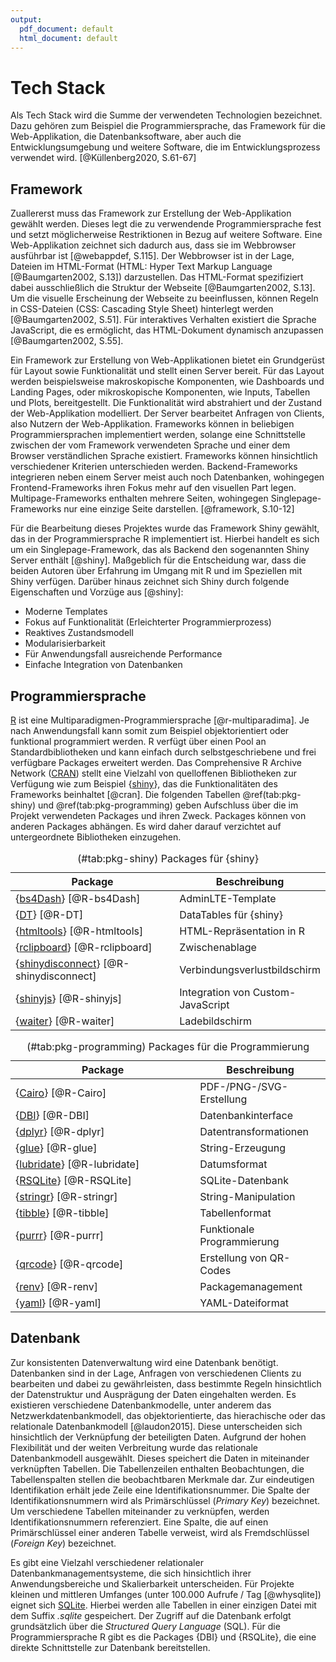 ```yaml
---
output:
  pdf_document: default
  html_document: default
---
```

# Tech Stack {#tech-stack}

Als Tech Stack wird die Summe der verwendeten Technologien bezeichnet. Dazu gehören zum Beispiel die Programmiersprache, das Framework für die Web-Applikation, die Datenbanksoftware, aber auch die Entwicklungsumgebung und weitere Software, die im Entwicklungsprozess verwendet wird. [@Küllenberg2020, S.61-67]

## Framework

Zuallererst muss das Framework zur Erstellung der Web-Applikation gewählt werden. Dieses legt die zu verwendende Programmiersprache fest und setzt möglicherweise Restriktionen in Bezug auf weitere Software. Eine Web-Applikation zeichnet sich dadurch aus, dass sie im Webbrowser ausführbar ist [@webappdef, S.115]. Der Webbrowser ist in der Lage, Dateien im HTML-Format (HTML: Hyper Text Markup Language [@Baumgarten2002, S.13]) darzustellen. Das HTML-Format spezifiziert dabei ausschließlich die Struktur der Webseite [@Baumgarten2002, S.13]. Um die visuelle Erscheinung der Webseite zu beeinflussen, können Regeln in CSS-Dateien (CSS: Cascading Style Sheet) hinterlegt werden [@Baumgarten2002, S.51]. Für interaktives Verhalten existiert die Sprache JavaScript, die es ermöglicht, das HTML-Dokument dynamisch anzupassen [@Baumgarten2002, S.55].

Ein Framework zur Erstellung von Web-Applikationen bietet ein Grundgerüst für Layout sowie Funktionalität und stellt einen Server bereit. Für das Layout werden beispielsweise makroskopische Komponenten, wie Dashboards und Landing Pages, oder mikroskopische Komponenten, wie Inputs, Tabellen und Plots, bereitgestellt. Die Funktionalität wird abstrahiert und der Zustand der Web-Applikation modelliert. Der Server bearbeitet Anfragen von Clients, also Nutzern der Web-Applikation. Frameworks können in beliebigen Programmiersprachen implementiert werden, solange eine Schnittstelle zwischen der vom Framework verwendeten Sprache und einer dem Browser verständlichen Sprache existiert. Frameworks können hinsichtlich verschiedener Kriterien unterschieden werden. Backend-Frameworks integrieren neben einem Server meist auch noch Datenbanken, wohingegen Frontend-Frameworks ihren Fokus mehr auf den visuellen Part legen. Multipage-Frameworks enthalten mehrere Seiten, wohingegen Singlepage-Frameworks nur eine einzige Seite darstellen. [@framework, S.10-12] 

Für die Bearbeitung dieses Projektes wurde das Framework Shiny gewählt, das in der Programmiersprache R implementiert ist. Hierbei handelt es sich um ein Singlepage-Framework, das als Backend den sogenannten Shiny Server enthält [@shiny]. Maßgeblich für die Entscheidung war, dass die beiden Autoren über Erfahrung im Umgang mit R und im Speziellen mit Shiny verfügen. Darüber hinaus zeichnet sich Shiny durch folgende Eigenschaften und Vorzüge aus [@shiny]:

* Moderne Templates
* Fokus auf Funktionalität (Erleichterter Programmierprozess)
* Reaktives Zustandsmodell
* Modularisierbarkeit
* Für Anwendungsfall ausreichende Performance
* Einfache Integration von Datenbanken

## Programmiersprache

[R](https://www.r-project.org/) ist eine Multiparadigmen-Programmiersprache [@r-multiparadima]. Je nach Anwendungsfall kann somit zum Beispiel objektorientiert oder funktional programmiert werden. R verfügt über einen Pool an Standardbibliotheken und kann einfach durch selbstgeschriebene und frei verfügbare Packages erweitert werden. Das Comprehensive R Archive Network ([CRAN](https://cran.r-project.org/)) stellt eine Vielzahl von quelloffenen Bibliotheken zur Verfügung wie zum Beispiel {[shiny](https://shiny.rstudio.com/)}, das die Funktionalitäten des Frameworks beinhaltet [@cran]. Die folgenden Tabellen \@ref(tab:pkg-shiny) und \@ref(tab:pkg-programming) geben Aufschluss über die im Projekt verwendeten Packages und ihren Zweck. Packages können von anderen Packages abhängen. Es wird daher darauf verzichtet auf untergeordnete Bibliotheken einzugehen.

| Package | Beschreibung |
| ------- | ----- |
| {[bs4Dash](https://cran.r-project.org/web/packages/bs4Dash/index.html)} [@R-bs4Dash] | AdminLTE-Template |
| {[DT](https://cran.r-project.org/web/packages/DT/index.html)} [@R-DT] | DataTables für {shiny} |
| {[htmltools](https://cran.r-project.org/web/packages/htmltools/index.html)} [@R-htmltools] | HTML-Repräsentation in R |
| {[rclipboard](https://cran.r-project.org/web/packages/rclipboard/index.html)} [@R-rclipboard] | Zwischenablage |
| {[shinydisconnect](https://cran.r-project.org/web/packages/shinydisconnect/index.html)} [@R-shinydisconnect] | Verbindungsverlustbildschirm |
| {[shinyjs](https://cran.r-project.org/web/packages/shinyjs/index.html)} [@R-shinyjs] | Integration von Custom-JavaScript |
| {[waiter](https://cran.r-project.org/web/packages/waiter/index.html)} [@R-waiter] | Ladebildschirm |
Table: (\#tab:pkg-shiny) Packages für {shiny}

| Package | Beschreibung |
| ------- | ----- |
| {[Cairo](https://cran.r-project.org/web/packages/Cairo/index.html)} [@R-Cairo] | PDF-/PNG-/SVG-Erstellung |
| {[DBI](https://cran.r-project.org/web/packages/DBI/index.html)} [@R-DBI] | Datenbankinterface |
| {[dplyr](https://cran.r-project.org/web/packages/dplyr/index.html)} [@R-dplyr] | Datentransformationen |
| {[glue](https://cran.r-project.org/web/packages/glue/index.html)} [@R-glue] | String-Erzeugung |
| {[lubridate](https://cran.r-project.org/web/packages/lubridate/index.html)} [@R-lubridate] | Datumsformat |
| {[RSQLite](https://cran.r-project.org/web/packages/RSQLite/index.html)} [@R-RSQLite] | SQLite-Datenbank |
| {[stringr](https://cran.r-project.org/web/packages/stringr/index.html)} [@R-stringr] | String-Manipulation |
| {[tibble](https://cran.r-project.org/web/packages/tibble/index.html)} [@R-tibble] | Tabellenformat |
| {[purrr](https://cran.r-project.org/web/packages/purrr/index.html)} [@R-purrr] | Funktionale Programmierung |
| {[qrcode](https://cran.r-project.org/web/packages/qrcode/index.html)} [@R-qrcode] | Erstellung von QR-Codes |
| {[renv](https://cran.r-project.org/web/packages/renv/index.html)} [@R-renv] | Packagemanagement |
| {[yaml](https://cran.r-project.org/web/packages/yaml/index.html)} [@R-yaml] | YAML-Dateiformat |

Table: (\#tab:pkg-programming) Packages für die Programmierung

## Datenbank

Zur konsistenten Datenverwaltung wird eine Datenbank benötigt. Datenbanken sind in der Lage, Anfragen von verschiedenen Clients zu bearbeiten und dabei zu gewährleisten, dass bestimmte Regeln hinsichtlich der Datenstruktur und Ausprägung der Daten eingehalten werden. Es existieren verschiedene Datenbankmodelle, unter anderem das Netzwerkdatenbankmodell, das objektorientierte, das hierachische oder das relationale Datenbankmodell [@laudon2015]. Diese unterscheiden sich hinsichtlich der Verknüpfung der beteiligten Daten. Aufgrund der hohen Flexibilität und der weiten Verbreitung wurde das relationale Datenbankmodell ausgewählt. Dieses speichert die Daten in miteinander verknüpften Tabellen. Die Tabellenzeilen enthalten Beobachtungen, die Tabellenspalten stellen die beobachtbaren Merkmale dar. Zur eindeutigen Identifikation erhält jede Zeile eine Identifikationsnummer. Die Spalte der Identifikationsnummern wird als Primärschlüssel (*Primary Key*) bezeichnet. Um verschiedene Tabellen miteinander zu verknüpfen, werden Identifikationsnummern referenziert. Eine Spalte, die auf einen Primärschlüssel einer anderen Tabelle verweist, wird als Fremdschlüssel (*Foreign Key*) bezeichnet.

Es gibt eine Vielzahl verschiedener relationaler Datenbankmanagementsysteme, die sich hinsichtlich ihrer Anwendungsbereiche und Skalierbarkeit unterscheiden. Für Projekte kleinen und mittleren Umfanges (unter 100.000 Aufrufe / Tag [@whysqlite]) eignet sich [SQLite](https://www.sqlite.org/index.html). Hierbei werden alle Tabellen in einer einzigen Datei mit dem Suffix *.sqlite* gespeichert. Der Zugriff auf die Datenbank erfolgt grundsätzlich über die *Structured Query Language* (SQL). Für die Programmiersprache R gibt es die Packages {DBI} und {RSQLite}, die eine direkte Schnittstelle zur Datenbank bereitstellen.